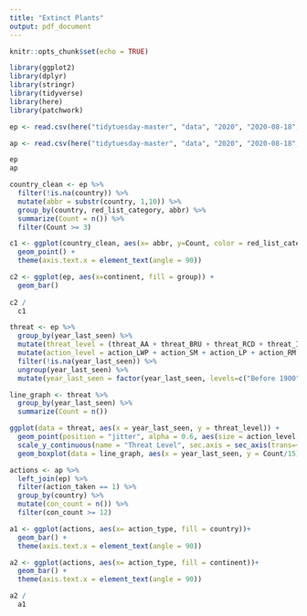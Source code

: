 ```yaml
---
title: "Extinct Plants"
output: pdf_document
---
```


```r
knitr::opts_chunk$set(echo = TRUE)
```

```r
library(ggplot2)
library(dplyr)
library(stringr)
library(tidyverse)
library(here)
library(patchwork)
```

```r
ep <- read.csv(here("tidytuesday-master", "data", "2020", "2020-08-18", "plants.csv"))

ap <- read.csv(here("tidytuesday-master", "data", "2020", "2020-08-18", "actions.csv"))

ep
ap
```

```r
country_clean <- ep %>%
  filter(!is.na(country)) %>%
  mutate(abbr = substr(country, 1,10)) %>%
  group_by(country, red_list_category, abbr) %>%
  summarize(Count = n()) %>%
  filter(Count >= 3)

c1 <- ggplot(country_clean, aes(x= abbr, y=Count, color = red_list_category)) +
  geom_point() +
  theme(axis.text.x = element_text(angle = 90))

c2 <- ggplot(ep, aes(x=continent, fill = group)) +
  geom_bar() 
  
c2 /
  c1
```

```r

threat <- ep %>%
  group_by(year_last_seen) %>%
  mutate(threat_level = (threat_AA + threat_BRU + threat_RCD + threat_ISGD + threat_EPM + threat_CC + threat_HID + threat_P + threat_TS + threat_NSM + threat_GE + threat_NA)) %>%
  mutate(action_level = action_LWP + action_SM + action_LP + action_RM + action_EA + action_NA) %>%
  filter(!is.na(year_last_seen)) %>%
  ungroup(year_last_seen) %>%
  mutate(year_last_seen = factor(year_last_seen, levels=c("Before 1900", "1900-1919", "1920-1939", "1940-1959", "1960-1979", "1980-1999", "2000-2020")))

line_graph <- threat %>%
  group_by(year_last_seen) %>%
  summarize(Count = n())  

ggplot(data = threat, aes(x = year_last_seen, y = threat_level)) +
  geom_point(position = "jitter", alpha = 0.6, aes(size = action_level, color = red_list_category)) +
  scale_y_continuous(name = "Threat Level", sec.axis = sec_axis(trans=~.*20, name = "Number of Extinctions")) +
  geom_boxplot(data = line_graph, aes(x = year_last_seen, y = Count/15))

```

```r
actions <- ap %>%
  left_join(ep) %>%
  filter(action_taken == 1) %>%
  group_by(country) %>%
  mutate(con_count = n()) %>%
  filter(con_count >= 12)

a1 <- ggplot(actions, aes(x= action_type, fill = country))+
  geom_bar() +
  theme(axis.text.x = element_text(angle = 90))

a2 <- ggplot(actions, aes(x= action_type, fill = continent))+
  geom_bar() +
  theme(axis.text.x = element_text(angle = 90))

a2 /
  a1
````